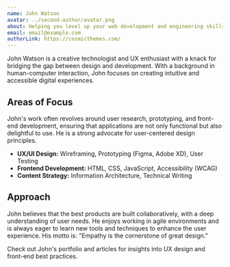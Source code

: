 ```yaml
---
name: John Watson
avatar: ../second-author/avatar.png
about: Helping you level up your web development and engineering skills.
email: email@example.com
authorLink: https://cosmicthemes.com/
---
```


John Watson is a creative technologist and UX enthusiast with a knack for bridging the gap between design and development. With a background in human-computer interaction, John focuses on creating intuitive and accessible digital experiences.

## Areas of Focus

John's work often revolves around user research, prototyping, and front-end development, ensuring that applications are not only functional but also delightful to use. He is a strong advocate for user-centered design principles.

- **UX/UI Design:** Wireframing, Prototyping (Figma, Adobe XD), User Testing
- **Frontend Development:** HTML, CSS, JavaScript, Accessibility (WCAG)
- **Content Strategy:** Information Architecture, Technical Writing

## Approach

John believes that the best products are built collaboratively, with a deep understanding of user needs. He enjoys working in agile environments and is always eager to learn new tools and techniques to enhance the user experience. His motto is: "Empathy is the cornerstone of great design."

Check out John's portfolio and articles for insights into UX design and front-end best practices.
